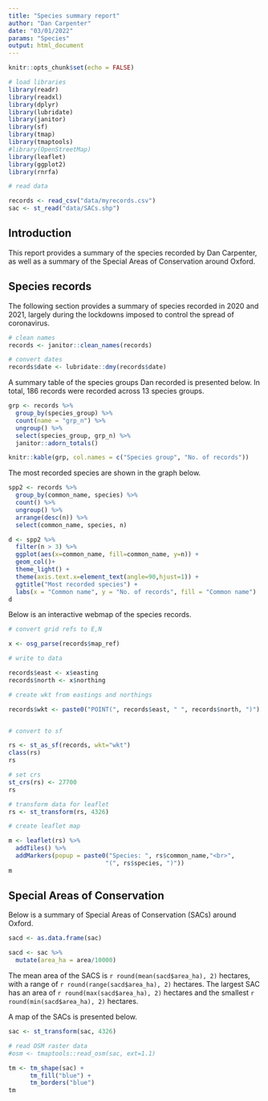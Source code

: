 ```yaml
---
title: "Species summary report"
author: "Dan Carpenter"
date: "03/01/2022"
params: "Species"
output: html_document
---
```


```r
knitr::opts_chunk$set(echo = FALSE)

# load libraries
library(readr)
library(readxl)
library(dplyr)
library(lubridate)
library(janitor)
library(sf)
library(tmap)
library(tmaptools)
#library(OpenStreetMap)
library(leaflet)
library(ggplot2)
library(rnrfa)

# read data

records <- read_csv("data/myrecords.csv")
sac <- st_read("data/SACs.shp")

```

## Introduction

This report provides a summary of the species recorded by Dan Carpenter, as well as a summary of the Special Areas of Conservation around Oxford.

## Species records

The following section provides a summary of species recorded in 2020 and 2021, largely during the lockdowns imposed to control the spread of coronavirus.

```r

# clean names
records <- janitor::clean_names(records)

# convert dates
records$date <- lubridate::dmy(records$date)

```

A summary table of the species groups Dan recorded is presented below.  In total, 186 records were recorded across 13 species groups.

```r

grp <- records %>%
  group_by(species_group) %>% 
  count(name = "grp_n") %>% 
  ungroup() %>% 
  select(species_group, grp_n) %>% 
  janitor::adorn_totals()

knitr::kable(grp, col.names = c("Species group", "No. of records"))

```

The most recorded species are shown in the graph below.

```r

spp2 <- records %>% 
  group_by(common_name, species) %>% 
  count() %>% 
  ungroup() %>% 
  arrange(desc(n)) %>% 
  select(common_name, species, n)

d <- spp2 %>% 
  filter(n > 3) %>% 
  ggplot(aes(x=common_name, fill=common_name, y=n)) +
  geom_col()+
  theme_light() +
  theme(axis.text.x=element_text(angle=90,hjust=1)) +
  ggtitle("Most recorded species") +
  labs(x = "Common name", y = "No. of records", fill = "Common name")
d

```

Below is an interactive webmap of the species records.

```r

# convert grid refs to E,N

x <- osg_parse(records$map_ref)

# write to data

records$east <- x$easting
records$north <- x$northing

# create wkt from eastings and northings

records$wkt <- paste0("POINT(", records$east, " ", records$north, ")")


# convert to sf

rs <- st_as_sf(records, wkt="wkt")
class(rs)
rs

# set crs
st_crs(rs) <- 27700
rs

# transform data for leaflet
rs <- st_transform(rs, 4326)

# create leaflet map

m <- leaflet(rs) %>% 
  addTiles() %>% 
  addMarkers(popup = paste0("Species: ", rs$common_name,"<br>",
                           "(", rs$species, ")"))
m

```

## Special Areas of Conservation

Below is a summary of Special Areas of Conservation (SACs) around Oxford.

```r

sacd <- as.data.frame(sac)

sacd <- sac %>% 
  mutate(area_ha = area/10000)


```

The mean area of the SACS is `r round(mean(sacd$area_ha), 2)` hectares, with a range of `r round(range(sacd$area_ha), 2)` hectares.  The largest SAC has an area of `r round(max(sacd$area_ha), 2)` hectares and the smallest `r round(min(sacd$area_ha), 2)` hectares.

A map of the SACs is presented below.

```r

sac <- st_transform(sac, 4326)

# read OSM raster data
#osm <- tmaptools::read_osm(sac, ext=1.1)

tm <- tm_shape(sac) + 
      tm_fill("blue") + 
      tm_borders("blue")
tm

```

